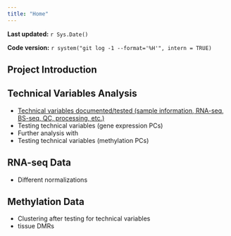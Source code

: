 ```yaml
---
title: "Home"
---
```


**Last updated:** `r Sys.Date()`

**Code version:** `r system("git log -1 --format='%H'", intern = TRUE)`

## Project Introduction

## Technical Variables Analysis

*  [Technical variables documented/tested (sample information, RNA-seq, BS-seq, QC, processing, etc.)](../docs/List_technical_variables.docx)
*  Testing technical variables (gene expression PCs)
*  Further analysis with 
*  Testing technical variables (methylation PCs)

## RNA-seq Data

*  Different normalizations

## Methylation Data

*  Clustering after testing for technical variables 
*  tissue DMRs





